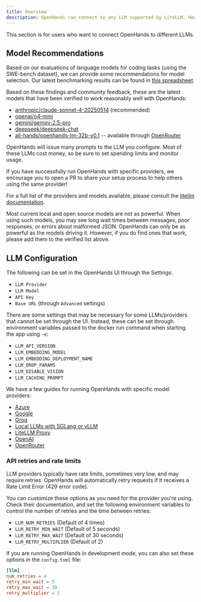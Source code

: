 ```yaml
---
title: Overview
description: OpenHands can connect to any LLM supported by LiteLLM. However, it requires a powerful model to work.
---
```


<Note>
This section is for users who want to connect OpenHands to different LLMs.
</Note>

## Model Recommendations

Based on our evaluations of language models for coding tasks (using the SWE-bench dataset), we can provide some
recommendations for model selection. Our latest benchmarking results can be found in [this spreadsheet](https://docs.google.com/spreadsheets/d/1wOUdFCMyY6Nt0AIqF705KN4JKOWgeI4wUGUP60krXXs/edit?gid=0).

Based on these findings and community feedback, these are the latest models that have been verified to work reasonably well with OpenHands:

- [anthropic/claude-sonnet-4-20250514](https://www.anthropic.com/api) (recommended)
- [openai/o4-mini](https://openai.com/index/introducing-o3-and-o4-mini/)
- [gemini/gemini-2.5-pro](https://blog.google/technology/google-deepmind/gemini-model-thinking-updates-march-2025/)
- [deepseek/deepseek-chat](https://api-docs.deepseek.com/)
- [all-hands/openhands-lm-32b-v0.1](https://www.all-hands.dev/blog/introducing-openhands-lm-32b----a-strong-open-coding-agent-model) -- available through [OpenRouter](https://openrouter.ai/all-hands/openhands-lm-32b-v0.1)


<Warning>
OpenHands will issue many prompts to the LLM you configure. Most of these LLMs cost money, so be sure to set spending
limits and monitor usage.
</Warning>

If you have successfully run OpenHands with specific providers, we encourage you to open a PR to share your setup process 
to help others using the same provider!

For a full list of the providers and models available, please consult the
[litellm documentation](https://docs.litellm.ai/docs/providers).

<Note>
Most current local and open source models are not as powerful. When using such models, you may see long
wait times between messages, poor responses, or errors about malformed JSON. OpenHands can only be as powerful as the
models driving it. However, if you do find ones that work, please add them to the verified list above.
</Note>

## LLM Configuration

The following can be set in the OpenHands UI through the Settings:

- `LLM Provider`
- `LLM Model`
- `API Key`
- `Base URL` (through `Advanced` settings)

There are some settings that may be necessary for some LLMs/providers that cannot be set through the UI. Instead, these
can be set through environment variables passed to the docker run command when starting the app
using `-e`:

- `LLM_API_VERSION`
- `LLM_EMBEDDING_MODEL`
- `LLM_EMBEDDING_DEPLOYMENT_NAME`
- `LLM_DROP_PARAMS`
- `LLM_DISABLE_VISION`
- `LLM_CACHING_PROMPT`

We have a few guides for running OpenHands with specific model providers:

- [Azure](/usage/llms/azure-llms)
- [Google](/usage/llms/google-llms)
- [Groq](/usage/llms/groq)
- [Local LLMs with SGLang or vLLM](/usage/llms/local-llms)
- [LiteLLM Proxy](/usage/llms/litellm-proxy)
- [OpenAI](/usage/llms/openai-llms)
- [OpenRouter](/usage/llms/openrouter)

### API retries and rate limits

LLM providers typically have rate limits, sometimes very low, and may require retries. OpenHands will automatically
retry requests if it receives a Rate Limit Error (429 error code).

You can customize these options as you need for the provider you're using. Check their documentation, and set the
following environment variables to control the number of retries and the time between retries:

- `LLM_NUM_RETRIES` (Default of 4 times)
- `LLM_RETRY_MIN_WAIT` (Default of 5 seconds)
- `LLM_RETRY_MAX_WAIT` (Default of 30 seconds)
- `LLM_RETRY_MULTIPLIER` (Default of 2)

If you are running OpenHands in development mode, you can also set these options in the `config.toml` file:

```toml
[llm]
num_retries = 4
retry_min_wait = 5
retry_max_wait = 30
retry_multiplier = 2
```
